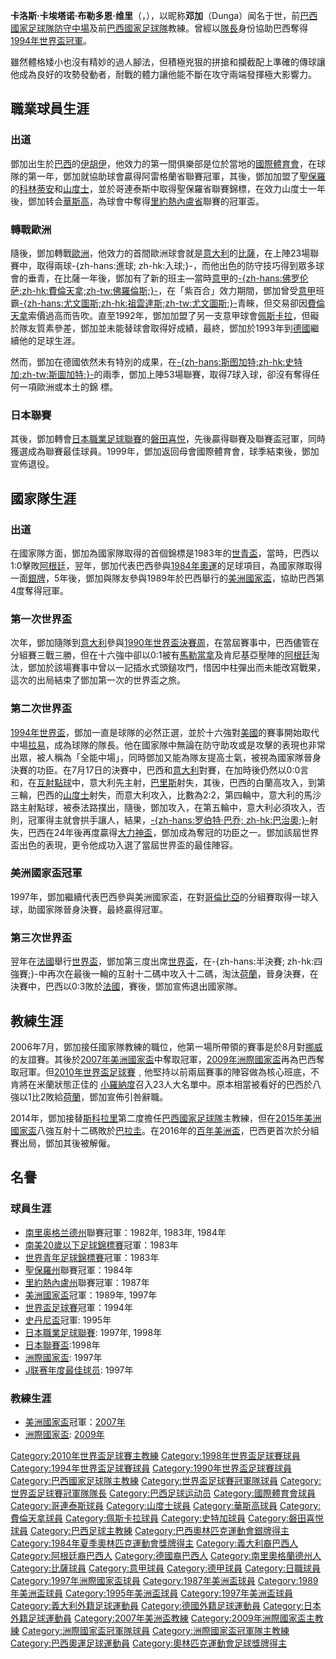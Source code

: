 {{noteTA
|G1=足球
|G2=南美球會
|G3=uefa
|1=zh-hans:俱乐部; zh-hk:球會;
|2=zh-hans:互射点球; zh-hk:互射十二碼;
|3=zh-hans:点球; zh-hk:十二碼;
|4=zh-hans:拉易;zh-hk:萊爾;zh-tw:萊爾;
}}
{{Football manager infobox| 
| playername= 鄧加<br />Dunga
| image    = Aecio Neves e Dunga - 17-06-2008 (8368243127) (cropped).jpg
| fullname = <small>Carlos Caetano Bledorn Verri</small>
| englishfullname = <small>Carlos Caetano <br />Bledorn Verri, Dunga</small>
| nickname = 巴西的铁腕队长
| birth_date           = {{birth date and age|1963|10|31|df=y}}
| cityofbirth = [[伊茹伊|伊胡伊]]
| countryofbirth = {{BRA}}
| currentclub          = 
| position = 中場
| years1               = 1980–1984
| years2               = 1984–1985
| years3               = 1985–1987
| years4               = 1987
| years5               = 1987–1988
| years6               = 1988–1992
| years7               = 1992–1993
| years8               = 1993–1995
| years9               = 1995–1998
| years10              = 1999–2000
| clubs1               = [[國際體育會|國際體育會]]
| clubs2               = [[哥連泰斯保利斯塔體育會|哥連泰斯]]
| clubs3               = [[桑托斯足球俱乐部|桑托斯]]
| clubs4               = [[華斯高達伽馬划艇會|華斯高]]
| clubs5               = [[比萨足球俱乐部|比萨]]
| clubs6               = [[佛罗伦萨足球俱乐部|佛罗伦萨]]
| clubs7               = [[佩斯卡拉足球俱乐部|佩斯卡拉]]
| clubs8               = [[斯图加特体育俱乐部|斯图加特]]
| clubs9               = [[磐田喜悦|磐田喜悦]]
| clubs10              = [[國際體育會|國際體育會]]
| caps1         = 10 | goals1         = 0
| caps2         = 13 | goals2         = 1
| caps3         = 16 | goals3         = 1
| caps4         = 17 | goals4         = 1
| caps5         = 23 | goals5         = 2
| caps6         = 124 | goals6         = 8
| caps7         = 23 | goals7         = 3
| caps8         = 54 | goals8         = 7
| caps9         = 99 | goals9         = 16
| caps10        = 20 | goals10        = 3
| totalcaps = 377 | totalgoals = 42
| nationalyears1       = 1987–1998
| nationalteam1        = [[巴西國家足球隊|巴西]]
| nationalcaps1 = 91 | nationalgoals1 = 6
| manageryears1        = 2006–2010
| managerclubs1        = [[巴西國家足球隊|巴西]]
| manageryears2        = 2008
| managerclubs2        = [[巴西23歲以下國家足球隊|巴西U-23]]
| manageryears3        = 2012–2013
| managerclubs3        = [[國際體育會|國際體育會]]
| manageryears4        = 2014–2016
| managerclubs4        = [[巴西國家足球隊|巴西]]
}}
{{MedalTableTop}}
{{MedalCountry|{{BRA}}}}
{{MedalSport | 男子[[足球|足球]]}}
{{MedalSilver | [[1984年夏季奧林匹克運動會|1984年洛杉磯]] | [[1984年夏季奧林匹克運動會足球比賽|隊際]]}}
{{MedalCompetition|[[世界盃足球賽|世界盃足球賽]]}}
{{Medal|Winner|[[1994年世界盃足球賽|1994年美國]] | [[1994年世界盃足球賽|隊際]]}}
{{Medal|RU|[[1998年世界盃足球賽|1998年法國]] | [[1998年世界盃足球賽|隊際]]}}
{{MedalCompetition|[[洲際國家盃|洲際國家盃]]}}
{{Medal|Winner|[[1997年洲際國家盃|1997年沙地阿拉伯]]| [[1997年洲際國家盃|隊際]]}}
{{MedalCompetition|[[美洲國家盃|美洲國家盃]]}}
{{Medal|Winner|[[1989年美洲國家盃|1989年巴西]] | [[1989年美洲國家盃|隊際]]}}
{{Medal|RU|[[1995年美洲國家盃|1995年烏拉圭]] | [[1995年美洲國家盃|隊際]]}}
{{Medal|Winner|[[1997年美洲國家盃|1997年玻利維亞]] | [[1997年美洲國家盃|隊際]]}}
{{MedalBottom}}

'''卡洛斯·卡埃塔诺·布勒多恩·维里'''（{{lang-pt|Carlos Caetano Bledorn Verri}}，{{bd|1963年|10月31日|catIdx=Dunga}}），以昵称'''邓加'''（Dunga）闻名于世，前[[巴西國家足球隊|巴西國家足球隊]][[防守中場|防守中場]]及前[[巴西國家足球隊|巴西國家足球隊]]教練。曾經以[[隊長|隊長]]身份協助巴西奪得[[1994年世界盃足球賽|1994年世界盃]][[冠軍|冠軍]]。

雖然體格矮小也沒有精妙的過人腳法，但積極兇狠的拼搶和攔截配上準確的傳球讓他成為良好的攻勢發動者，耐戰的體力讓他能不斷在攻守兩端發揮極大影響力。

== 職業球員生涯 ==
=== 出道 ===
鄧加出生於[[巴西|巴西]]的[[伊胡伊|伊胡伊]]，他效力的第一間俱樂部是位於當地的[[國際體育會|國際體育會]]，在球隊的第一年，鄧加就協助球會贏得阿雷格蘭省聯賽冠軍，其後，鄧加加盟了[[聖保羅州|聖保羅]]的[[科林蒂安|科林蒂安]]和[[山度士足球會|山度士]]，並於哥連泰斯中取得聖保羅省聯賽錦標，在效力山度士一年後，鄧加转会[[華斯高足球會|華斯高]]，為球會中奪得[[里約熱內盧|里約熱內盧省]]聯賽的冠軍盃。

=== 轉戰歐洲 ===
隨後，鄧加轉戰[[歐洲|歐洲]]，他效力的首間歐洲球會就是[[意大利|意大利]]的[[比隆足球會|比薩]]，在上陣23場聯賽中，取得兩球-{zh-hans:進球; zh-hk:入球;}-，而他出色的防守技巧得到眾多球會的垂青，在比薩一年後，鄧加有了新的班主—當時[[意甲|意甲]]的[[費倫天拿足球會|-{zh-hans:佛罗伦萨;zh-hk:費倫天拿;zh-tw:佛羅倫斯;}-]]，在「紫百合」效力期間，鄧加曾受[[意甲|意甲]]班霸[[祖雲達斯足球會|-{zh-hans:尤文圖斯;zh-hk:祖雲達斯;zh-tw:尤文圖斯;}-]]青睞，但交易卻因[[費倫天拿|費倫天拿]]索價過高而告吹。直至1992年，鄧加加盟了另一支意甲球會[[佩斯卡拉足球俱乐部|佩斯卡拉]]，但礙於隊友質素參差，鄧加並未能替球會取得好成績，最終，鄧加於1993年到[[德國|德國]]繼續他的足球生涯。

然而，鄧加在德國依然未有特別的成果，在[[斯图加特足球俱乐部|-{zh-hans:斯图加特;zh-hk:史特加;zh-tw:斯圖加特;}-]]的兩季，鄧加上陣53場聯賽，取得7球入球，卻沒有奪得任何一項歐洲或本土的錦 標。

=== 日本聯賽 ===
其後，鄧加轉會[[日本職業足球聯賽|日本職業足球聯賽]]的[[磐田喜悦|磐田喜悦]]，先後贏得聯賽及聯賽盃冠軍，同時獲選成為聯賽最佳球員。1999年，鄧加返回母會國際體育會，球季結束後，鄧加宣佈退役。

== 國家隊生涯 ==
=== 出道 ===
在國家隊方面，鄧加為國家隊取得的首個錦標是1983年的[[世青盃|世青盃]]，當時，巴西以1:0擊敗[[阿根廷國家足球隊|阿根廷]]，翌年，鄧加代表巴西參與[[1984年夏季奧林匹克運動會|1984年奧運]]的足球項目，為國家隊取得一面[[銀牌|銀牌]]，5年後，鄧加與隊友參與1989年於巴西舉行的[[美洲盃|美洲國家盃]]，協助巴西第4度奪得冠軍。
=== 第一次世界盃 ===
次年，鄧加隨隊到[[意大利|意大利]]參與[[1990年世界盃足球賽|1990年世界盃決賽周]]，在當屆賽事中，巴西儘管在分組賽三戰三勝，但在十六強中卻以0:1被有[[馬勒當拿|馬勒當拿]]及肯尼基亞壓陣的[[阿根廷國家足球隊|阿根廷]]淘汰，鄧加於該場賽事中曾以一記插水式頭鎚攻門，惜因中柱彈出而未能改寫戰果，這次的出局結束了鄧加第一次的世界盃之旅。

=== 第二次世界盃 ===
[[1994年世界盃足球賽|1994年世界盃]]，鄧加一直是球隊的必然正選，並於十六強對[[美國國家足球隊|美國]]的賽事開始取代中場[[拉易·奧利維拉|拉易]]，成為球隊的隊長。他在國家隊中無論在防守助攻或是攻擊的表現也非常出眾，被人稱為「全能中場」，同時鄧加又能為隊友提高士氣，被視為國家隊晉身決賽的功臣。在7月17日的決賽中，巴西和[[意大利國家足球隊|意大利]]對賽，在加時後仍然以0:0言和，在[[十二碼|互射點球]]中，意大利先主射，[[巴里斯|巴里斯]]射失，其後，巴西的白蘭高攻入，到第三輪，巴西的[[山度士_(足球員)|山度士]]射失，而意大利攻入，比數為2:2，第四輪中，意大利的馬沙路主射點球，被泰法路撲出，隨後，鄧加攻入，在第五輪中，意大利必須攻入，否則，冠軍得主就會拱手讓人，結果，[[罗伯特·巴乔|-{zh-hans:罗伯特·巴乔; zh-hk:巴治奧;}-]]射失，巴西在24年後再度贏得[[大力神盃|大力神盃]]，鄧加成為奪冠的功臣之一。鄧加該屆世界盃出色的表現，更令他成功入選了當屆世界盃的最佳陣容。

=== 美洲國家盃冠軍 ===
1997年，鄧加繼續代表巴西參與美洲國家盃，在對[[哥倫比亞國家足球隊|哥倫比亞]]的分組賽取得一球入球，助國家隊晉身決賽，最終贏得冠軍。
=== 第三次世界盃 ===
翌年在[[法國|法國]]舉行[[1998年世界盃足球賽|世界盃]]，鄧加第三度出席[[世界盃|世界盃]]，在-{zh-hans:半決賽; zh-hk:四強賽;}-中再次在最後一輪的互射十二碼中攻入十二碼，淘汰[[荷蘭國家足球隊|荷蘭]]，晉身決賽，在決賽中，巴西以0:3敗於[[法國國家足球隊|法國]]，賽後，鄧加宣佈退出國家隊。

== 教練生涯 ==
2006年7月，鄧加接任國家隊教練的職位，他第一場所帶領的賽事是於8月對[[挪威國家足球隊|挪威]]的友誼賽。其後於[[2007年美洲國家盃|2007年美洲國家盃]]中奪取冠軍，[[2009年洲際國家盃|2009年洲際國家盃]]再為巴西奪取冠軍。但[[2010年世界盃足球賽|2010年世界盃足球賽]]﹐他堅持以前兩屆賽事的陣容做為核心班底，不肯將在米蘭狀態正佳的  [[小羅納度|小羅納度]]召入23人大名單中。原本相當被看好的巴西於八強以1比2敗給[[荷蘭國家足球隊|荷蘭]]，鄧加宣佈引咎辭職。

2014年，鄧加接替[[路易斯·菲利佩·斯科拉里|斯科拉里]]第二度擔任[[巴西國家足球隊|巴西國家足球隊]]主教練，但在[[2015年美洲國家盃|2015年美洲國家盃]]八強互射十二碼敗於[[巴拉圭國家足球隊|巴拉圭]]。在2016年的[[百年美洲盃|百年美洲盃]]，巴西更首次於分組賽出局，鄧加其後被解僱。

== 名譽 ==
===球員生涯===
* [[南里奥格兰德州|南里奥格兰德州]]聯賽冠軍：1982年, 1983年, 1984年
* [[南美20歲以下足球錦標賽|南美20歲以下足球錦標賽]]冠軍：1983年
* [[世界青年足球錦標賽|世界青年足球錦標賽]]冠軍：1983年
* [[聖保羅州|聖保羅州]]聯賽冠軍：1984年
* [[里約熱內盧州|里約熱內盧州]]聯賽冠軍：1987年
* [[美洲國家盃|美洲國家盃]]冠軍：1989年, 1997年
* [[世界盃足球賽|世界盃足球賽]]冠軍：1994年
* [[史丹尼盃|史丹尼盃]]冠軍: 1995年
* [[日本職業足球聯賽|日本職業足球聯賽]]: 1997年, 1998年
* [[日本聯賽盃|日本聯賽盃]]:1998年
* [[洲際國家盃|洲際國家盃]]: 1997年
* [[日本職業足球聯賽年度最佳球員|J联赛年度最佳球员]]: 1997年

===教練生涯===
* [[美洲國家盃|美洲國家盃]]冠軍：[[2007年美洲國家盃|2007年]]
* [[洲際國家盃|洲際國家盃]]: [[2009年洲際國家盃|2009年]]

{{Navboxes colour
|title=巴西隊參賽名單
|bg= #FBEC5D
|fg= #008000
|list1=
{{1994年世界杯足球赛巴西参赛名单}}
{{1998年世界盃足球賽巴西參賽名單}}
{{2008年奥运会男子足球巴西参赛名单}}
{{2009年聯合會盃足球賽巴西參賽名單}}
{{2010年世界盃足球賽巴西參賽名單}}
{{2015年美洲國家盃足球賽巴西參賽名單}}
{{2016年美洲盃足球賽巴西參賽名單}}
}}
{{Authority control}}
{{DEFAULTSORT:Dunga}}
[[Category:2010年世界盃足球賽主教練|Category:2010年世界盃足球賽主教練]]
[[Category:1998年世界盃足球賽球員|Category:1998年世界盃足球賽球員]]
[[Category:1994年世界盃足球賽球員|Category:1994年世界盃足球賽球員]]
[[Category:1990年世界盃足球賽球員|Category:1990年世界盃足球賽球員]]
[[Category:巴西國家足球隊主教練|Category:巴西國家足球隊主教練]]
[[Category:世界盃足球賽冠軍隊球員|Category:世界盃足球賽冠軍隊球員]]
[[Category:世界盃足球賽冠軍隊隊長|Category:世界盃足球賽冠軍隊隊長]]
[[Category:巴西足球运动员|Category:巴西足球运动员]]
[[Category:國際體育會球員|Category:國際體育會球員]]
[[Category:哥連泰斯球員|Category:哥連泰斯球員]]
[[Category:山度士球員|Category:山度士球員]]
[[Category:華斯高球員|Category:華斯高球員]]
[[Category:費倫天拿球員|Category:費倫天拿球員]]
[[Category:佩斯卡拉球員|Category:佩斯卡拉球員]]
[[Category:史特加球員|Category:史特加球員]]
[[Category:磐田喜悦球員|Category:磐田喜悦球員]]
[[Category:巴西足球主教練|Category:巴西足球主教練]]
[[Category:巴西奧林匹克運動會銀牌得主|Category:巴西奧林匹克運動會銀牌得主]]
[[Category:1984年夏季奧林匹克運動會獎牌得主|Category:1984年夏季奧林匹克運動會獎牌得主]]
[[Category:義大利裔巴西人|Category:義大利裔巴西人]]
[[Category:阿根廷裔巴西人|Category:阿根廷裔巴西人]]
[[Category:德國裔巴西人|Category:德國裔巴西人]]
[[Category:南里奧格蘭德州人|Category:南里奧格蘭德州人]]
[[Category:比薩球員|Category:比薩球員]]
[[Category:意甲球員|Category:意甲球員]]
[[Category:德甲球員|Category:德甲球員]]
[[Category:日職球員|Category:日職球員]]
[[Category:1997年洲際國家盃球員|Category:1997年洲際國家盃球員]]
[[Category:1987年美洲盃球員|Category:1987年美洲盃球員]]
[[Category:1989年美洲盃球員|Category:1989年美洲盃球員]]
[[Category:1995年美洲盃球員|Category:1995年美洲盃球員]]
[[Category:1997年美洲盃球員|Category:1997年美洲盃球員]]
[[Category:義大利外籍足球運動員|Category:義大利外籍足球運動員]]
[[Category:德國外籍足球運動員|Category:德國外籍足球運動員]]
[[Category:日本外籍足球運動員|Category:日本外籍足球運動員]]
[[Category:2007年美洲盃教練|Category:2007年美洲盃教練]]
[[Category:2009年洲際國家盃主教練|Category:2009年洲際國家盃主教練]]
[[Category:洲際國家盃冠軍隊球員|Category:洲際國家盃冠軍隊球員]]
[[Category:洲際國家盃冠軍隊主教練|Category:洲際國家盃冠軍隊主教練]]
[[Category:巴西奧運足球運動員|Category:巴西奧運足球運動員]]
[[Category:奧林匹克運動會足球獎牌得主|Category:奧林匹克運動會足球獎牌得主]]